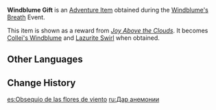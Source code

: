 {{Item Infobox
|id           = 410011
|image        = Item Windblume Gift.png
|type         = Adventure Items
|group        = Event Items
|quality      = 3
|description  = A gift box that you can obtain during the [[Windblume Festival]]. Before you open it, you cannot know what's inside, but it shouldn't be anything particularly heavy...
|source1      = [[Windblume's Breath]]
|event        = Windblume's Breath
}}
'''Windblume Gift''' is an [[Adventure Item]] obtained during the [[Windblume's Breath]] Event.

This item is shown as a reward from ''[[Joy Above the Clouds]]''. It becomes [[Collei's Windblume]] and [[Lazurite Swirl]] when obtained.

==Other Languages==
{{Other Languages
|en      = Windblume Gift
|zhs     = 风花的馈礼
|zhs_rm  = Fēnghuā de Kuìlǐ
|zht     = 風花的饋禮
|zht_rm  = Fēnghuā de Kuìlǐ
|zh_tl   = Windblume's Gift
|ja      = 風花の贈り物
|ja_rm   = Windoburuumu no Okurimono
|ja_tl   = Windblume Gift
|ko      = 윈드블룸의 선물
|ko_rm   = Windeubeullum-ui Seonmul
|ko_tl   = Windblume's Gift
|es      = Obsequio de las flores de viento
|es_tl   = Gift of the Wind Flowers
|fr      = Don des alizées
|fr_tl   = {{Lex|Windblume|fr}} Gift
|ru      = Дар анемонии
|ru_tl   = Anemone Gift
|th      = ของขวัญ Windblume
|th_rm   = Khong-khwam Windblume
|th_tl   = Windblume Gift
|vi      = Quà Tặng Hoa Gió
|vi_tl   = 
|de      = Geschenk der Windblumen
|de_tl   = Gift of the Windblumes
|id      = Hadiah Windblume
|id_tl   = Windblume Gift
|pt      = Presente da Brisa Florescente
|pt_tl   = 
|tr      = Rüzgarçiçeği Hediyesi
|tr_tl   = Windblume Gift
|it      = Regalo del Florvento
|it_tl   = Gift of the Windblume
}}

==Change History==
{{Change History|3.5}}

[[es:Obsequio de las flores de viento]]
[[ru:Дар анемонии]]